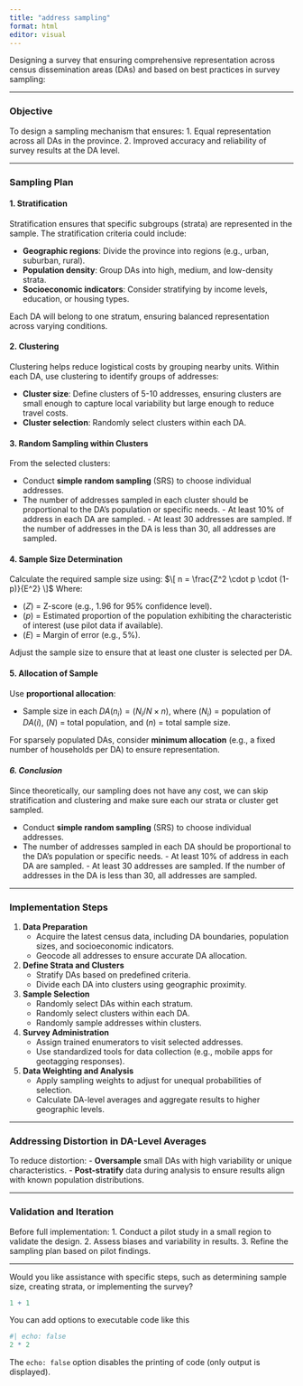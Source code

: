 ```yaml
---
title: "address sampling"
format: html
editor: visual
---
```


Designing a survey that ensuring comprehensive representation across census dissemination areas (DAs) and based on best practices in survey sampling:

------------------------------------------------------------------------

### **Objective**

To design a sampling mechanism that ensures: 1. Equal representation across all DAs in the province. 2. Improved accuracy and reliability of survey results at the DA level.

------------------------------------------------------------------------

### **Sampling Plan**

#### **1. Stratification**

Stratification ensures that specific subgroups (strata) are represented in the sample. The stratification criteria could include: 

   -  **Geographic regions**: Divide the province into regions (e.g., urban, suburban, rural).
   -  **Population density**: Group DAs into high, medium, and low-density strata. 
   -  **Socioeconomic indicators**: Consider stratifying by income levels, education, or housing types.

Each DA will belong to one stratum, ensuring balanced representation across varying conditions.

#### **2. Clustering**

Clustering helps reduce logistical costs by grouping nearby units. Within each DA, use clustering to identify groups of addresses: 

  -  **Cluster size**: Define clusters of 5-10 addresses, ensuring clusters are small enough to capture local variability but large enough to reduce travel costs. 
  -  **Cluster selection**: Randomly select clusters within each DA.


#### **3. Random Sampling within Clusters**

From the selected clusters: 

  -  Conduct **simple random sampling** (SRS) to choose individual addresses. 
  -  The number of addresses sampled in each cluster should be proportional to the DA's population or specific needs. 
    -  At least 10% of address in each DA are sampled. 
    -  At least 30 addresses are sampled. If the number of addresses in the DA is less than 30, all addresses are sampled.

#### **4. Sample Size Determination**

Calculate the required sample size using: $\[ n = \frac{Z^2 \cdot p \cdot (1-p)}{E^2} \]$ Where: 

  -  $( Z )$ = Z-score (e.g., 1.96 for 95% confidence level). 
  -  $( p )$ = Estimated proportion of the population exhibiting the characteristic of interest (use pilot data if available). 
  -  $( E )$ = Margin of error (e.g., 5%).

Adjust the sample size to ensure that at least one cluster is selected per DA.

#### **5. Allocation of Sample**

Use **proportional allocation**: 

  -  Sample size in each $DA ( n_i ) = ( N_i/N \times n )$, where $( N_i )$ = population of $DA ( i )$, $( N )$ = total population, and $( n )$ = total sample size.

For sparsely populated DAs, consider **minimum allocation** (e.g., a fixed number of households per DA) to ensure representation.

#### *6. Conclusion*

Since theoretically, our sampling does not have any cost, we can skip stratification and clustering and make sure each our strata or cluster get sampled.

  -  Conduct **simple random sampling** (SRS) to choose individual addresses. 
  -  The number of addresses sampled in each DA should be proportional to the DA's population or specific needs. 
    -  At least 10% of address in each DA are sampled. 
    -  At least 30 addresses are sampled. If the number of addresses in the DA is less than 30, all addresses are sampled.

------------------------------------------------------------------------

### **Implementation Steps**

1.  **Data Preparation**
    -   Acquire the latest census data, including DA boundaries, population sizes, and socioeconomic indicators.
    -   Geocode all addresses to ensure accurate DA allocation.
2.  **Define Strata and Clusters**
    -   Stratify DAs based on predefined criteria.
    -   Divide each DA into clusters using geographic proximity.
3.  **Sample Selection**
    -   Randomly select DAs within each stratum.
    -   Randomly select clusters within each DA.
    -   Randomly sample addresses within clusters.
4.  **Survey Administration**
    -   Assign trained enumerators to visit selected addresses.
    -   Use standardized tools for data collection (e.g., mobile apps for geotagging responses).
5.  **Data Weighting and Analysis**
    -   Apply sampling weights to adjust for unequal probabilities of selection.
    -   Calculate DA-level averages and aggregate results to higher geographic levels.

------------------------------------------------------------------------

### **Addressing Distortion in DA-Level Averages**

To reduce distortion: - **Oversample** small DAs with high variability or unique characteristics. - **Post-stratify** data during analysis to ensure results align with known population distributions.

------------------------------------------------------------------------

### **Validation and Iteration**

Before full implementation: 1. Conduct a pilot study in a small region to validate the design. 2. Assess biases and variability in results. 3. Refine the sampling plan based on pilot findings.

------------------------------------------------------------------------

Would you like assistance with specific steps, such as determining sample size, creating strata, or implementing the survey?

```r
1 + 1
```

You can add options to executable code like this

```r
#| echo: false
2 * 2
```

The `echo: false` option disables the printing of code (only output is displayed).

